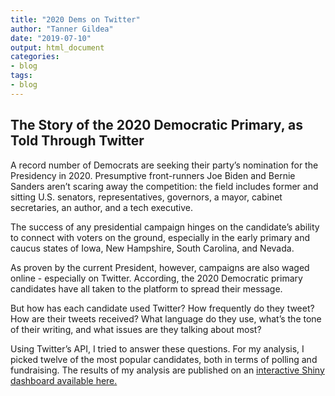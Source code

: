```yaml
---
title: "2020 Dems on Twitter"
author: "Tanner Gildea"
date: "2019-07-10"
output: html_document
categories:
- blog
tags:
- blog
---
```


## The Story of the 2020 Democratic Primary, as Told Through Twitter

A record number of Democrats are seeking their party's nomination for the Presidency in 2020. Presumptive front-runners Joe Biden and Bernie Sanders aren't scaring away the competition: the field includes former and sitting U.S. senators, representatives, governors, a mayor, cabinet secretaries, an author, and a tech executive.


The success of any presidential campaign hinges on the candidate's ability to connect with voters on the ground, especially in the early primary and caucus states of Iowa, New Hampshire, South Carolina, and Nevada.


As proven by the current President, however, campaigns are also waged online - especially on Twitter. According, the 2020 Democratic primary candidates have all taken to the platform to spread their message.


But how has each candidate used Twitter? How frequently do they tweet? How are their tweets received? What language do they use, what's the tone of their writing, and what issues are they talking about most?


Using Twitter's API, I tried to answer these questions. For my analysis, I picked twelve of the most popular candidates, both in terms of polling and fundraising. The results of my analysis are published on an [interactive Shiny dashboard available here.](https://wtannergildea.shinyapps.io/2020-Dems_2/)


